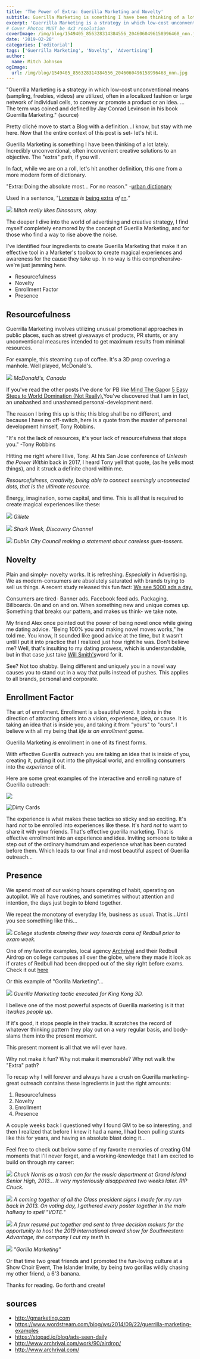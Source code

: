 ```yaml
---
title: 'The Power of Extra: Guerilla Marketing and Novelty'
subtitle: Guerilla Marketing is something I have been thinking of a lot lately. Incredibly unconventional, often inconvenient creative solutions to an objective. The “extra” path, if you will.
excerpt: 'Guerrilla Marketing is a strategy in which low-cost unconventional means (sampling, freebies, videos) are utilized, often in a localized fashion or large network of individual cells, to convey or promote a product or an idea.'
# Cover Photos MUST be 4x3 resolution
coverImage: /img/blog/1549405_856328314384556_2046060496158996468_nnn.jpg
date: '2019-02-28'
categories: ['editorial']
tags: ['Guerrilla Marketing', 'Novelty', 'Advertising']
author:
  name: Mitch Johnson
ogImage:
  url: /img/blog/1549405_856328314384556_2046060496158996468_nnn.jpg
---
```


"Guerrilla Marketing is a strategy in which low-cost unconventional means (sampling, freebies, videos) are utilized, often in a localized fashion or large network of individual cells, to convey or promote a product or an idea. ... The term was coined and defined by Jay Conrad Levinson in his book Guerrilla Marketing." (source)

Pretty cliché move to start a Blog with a definition...I know, but stay with me here. Now that the entire context of this post is set- let's hit it.

Guerilla Marketing is something I have been thinking of a lot lately. Incredibly unconventional, often inconvenient creative solutions to an objective. The "extra" path, if you will.

In fact, while we are on a roll, let's hit another definition, this one from a more modern form of dictionary.

"Extra: Doing the absolute most... For no reason." -[urban dictionary](https://www.urbandictionary.com/define.php?term=extra)

Used in a sentence, "[Lorenze](https://www.urbandictionary.com/define.php?term=Lorenze) _is_ [being extra](https://www.urbandictionary.com/define.php?term=being%20extra) _af_ [rn](https://www.urbandictionary.com/define.php?term=rn)_."_

![](https://cdn.pixelbakery.com/img/blog/Text-placeholder-1024x1024.jpg) _Mitch really likes Dinosaurs, okay._

The deeper I dive into the world of advertising and creative strategy, I find myself completely enamored by the concept of Guerilla Marketing, and for those who find a way to rise above the noise.

I've identified four ingredients to create Guerilla Marketing that make it an effective tool in a Marketer's toolbox to create magical experiences and awareness for the cause they take up. In no way is this comprehensive- we're just jamming here.

- Resourcefulness
- Novelty
- Enrollment Factor
- Presence

## Resourcefulness

Guerrilla Marketing involves utilizing unusual promotional approaches in public places, such as street giveaways of products, PR stunts, or any unconventional measures intended to get maximum results from minimal resources.

For example, this steaming cup of coffee. It's a 3D prop covering a manhole. Well played, McDonald's.

![](https://cdn.pixelbakery.com/img/blog/Giant-McDonalds-coffee-cup-Media-Resources-guerilla-marketing-1.jpg) _McDonald's, Canada_

If you've read the other posts I've done for PB like [Mind The Gap](https://pixelbakery.com/recipes/mind-the-gap/)or [5 Easy Steps to World Domination (Not Really).](https://pixelbakery.com/recipes/5-easy-steps-to-world-dominatio)You've discovered that I am in fact, an unabashed and unashamed personal-development nerd.

The reason I bring this up is this; this blog shall be no different, and because I have no off-switch, here is a quote from the master of personal development himself, Tony Robbins.

"It's not the lack of resources, it's your lack of resourcefulness that stops you." -Tony Robbins

Hitting me right where I live, Tony. At his San Jose conference of _Unleash the Power Within_ back in 2017, I heard Tony yell that quote, (as he yells most things), and it struck a definite chord within me.

_Resourcefulness, creativity, being able to connect seemingly unconnected dots, that is the ultimate resource._

Energy, imagination, some capital, and time. This is all that is required to create magical experiences like these:

![](https://cdn.pixelbakery.com/img/blog/Screen-Shot-2019-02-27-at-16.35.57.jpg) _Gillete_

![](https://cdn.pixelbakery.com/img/blog/018ce400db86370c22207dde443c2e71.jpg) _Shark Week, Discovery Channel_

![](https://cdn.pixelbakery.com/img/blog/397ea584308ba1160e07109986b98776.jpg) _Dublin City Council making a statement about careless gum-tossers._

## Novelty

Plain and simply- novelty works. It is refreshing. _Especially_ in Advertising. We as modern-consumers are absolutely saturated with brands trying to sell us things. A recent study released this fun fact: [We see 5000 ads a day.](https://stopad.io/blog/ads-seen-daily)

Consumers are tired- Banner ads. Facebook feed ads. Packaging. Billboards. On and on and on. When something new and unique comes up. Something that breaks our pattern, and makes us think- we take note.

My friend Alex once pointed out the power of being novel once while giving me dating advice. "Being 100% you and making novel moves works," he told me. You know, It sounded like good advice at the time, but it wasn't until I put it into practice that I realized just how right he was. Don't believe me? Well, that's insulting to my dating prowess, which is understandable, but in that case just take [Will Smith's](https://www.youtube.com/watch?v=KqfV9eQuyrs)word for it.

See? Not too shabby. Being different and uniquely you in a novel way causes you to stand out in a way that pulls instead of pushes. This applies to all brands, personal and corporate.

## Enrollment Factor

The art of enrollment. Enrollment is a beautiful word. It points in the direction of attracting others into a vision, experience, idea, or cause. It is taking an idea that is inside you, and taking it from "yours" to "ours". I believe with all my being that _life is an enrollment game._

Guerilla Marketing _is_ enrollment in one of its finest forms.

With effective Guerilla outreach you are taking an idea that is inside of you, creating it, putting it out into the physical world, and enrolling consumers into the _experience_ of it.

Here are some great examples of the interactive and enrolling nature of Guerilla outreach:

![](https://cdn.pixelbakery.com/img/blog/85ffdd0321abc01c42b9385e0ff1e695.jpg)

![Dirty Cards](https://cdn.pixelbakery.com/img/blog/bcb4872ea982ea5cbd4375643d44d57b.jpg)

The experience is what makes these tactics so sticky and so exciting. It's hard _not_ to be enrolled into experiences like these. It's hard _not_ to want to share it with your friends. That's effective guerilla marketing. That is effective enrollment into an experience and idea. Inviting someone to take a step out of the ordinary humdrum and experience what has been curated before them. Which leads to our final and most beautiful aspect of Guerilla outreach...

## Presence

We spend most of our waking hours operating of habit, operating on autopilot. We all have routines, and sometimes without attention and intention, the days just begin to blend together.

We repeat the monotony of everyday life, business as usual. That is...Until you see something like this...

![](https://cdn.pixelbakery.com/img/blog/b98130217225232_31936600-1024x681.jpg) _College students clawing their way towards cans of Redbull prior to exam week._

One of my favorite examples, local agency [Archrival](http://www.archrival.com/) and their Redbull Airdrop on college campuses all over the globe, where they made it look as if crates of Redbull had been dropped out of the sky right before exams. Check it out [here](http://www.archrival.com/work/90/airdrop/)

Or this example of "Gorilla Marketing"...

![](https://cdn.pixelbakery.com/img/blog/king-kong-3d-marketing.jpg) _Guerilla Marketing tactic executed for King Kong 3D._

I believe one of the most powerful aspects of Guerilla marketing is it that it*wakes people up*.

If it's good, it stops people in their tracks. It scratches the record of whatever thinking pattern they play out on a _very_ regular basis, and body-slams them into the present moment.

This present moment is all that we will ever have.

Why not make it fun? Why not make it memorable? Why not walk the "Extra" path?

To recap why I will forever and always have a crush on Guerilla marketing- great outreach contains these ingredients in just the right amounts:

1.  Resourcefulness
2.  Novelty
3.  Enrollment
4.  Presence

A couple weeks back I questioned why I found GM to be so interesting, and then I realized that before I knew it had a name, I had been pulling stunts like this for years, and having an absolute blast doing it...

Feel free to check out below some of my favorite memories of creating GM moments that I'll never forget, and a working-knowledge that I am excited to build on through my career:

![](https://cdn.pixelbakery.com/img/blog/Screen-Shot-2019-02-27-at-14.37.45.jpg) _Chuck Norris as a trash can for the music department at Grand Island Senior High, 2013... It very mysteriously disappeared two weeks later. RIP Chuck._

![](https://cdn.pixelbakery.com/img/blog/Screen-Shot-2019-02-27-at-14.41.09.jpg) _A coming together of all the Class president signs I made for my run back in 2013. On voting day, I gathered every poster together in the main hallway to spell "VOTE."_

![](https://cdn.pixelbakery.com/img/blog/BoldMoveJohnson_BoldMove-791x1024.jpg) _A faux resumé put together and sent to three decision makers for the opportunity to host the 2019 international award show for Southwestern Advantage, the company I cut my teeth in._

![](https://cdn.pixelbakery.com/img/blog/24049_108428312507897_8353985_n.jpg) _"Gorilla Marketing"_

Or that time two great friends and I promoted the fun-loving culture at a Show Choir Event, The Islander Invite, by being two gorillas wildly chasing my other friend, a 6'3 banana.

Thanks for reading. Go forth and create!

## sources

- <http://gmarketing.com>
- <https://www.wordstream.com/blog/ws/2014/09/22/guerrilla-marketing-examples>
- <https://stopad.io/blog/ads-seen-daily>
- <http://www.archrival.com/work/90/airdrop/>
- <http://www.archrival.com/>
